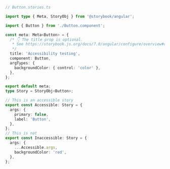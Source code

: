 ```ts
// Button.stories.ts

import type { Meta, StoryObj } from '@storybook/angular';

import { Button } from './Button.component';

const meta: Meta<Button> = {
  /* 👇 The title prop is optional.
   * See https://storybook.js.org/docs/7.0/angular/configure/overview#configure-story-loading to learn how to generate automatic titles
   */
  title: 'Accessibility testing',
  component: Button,
  argTypes: {
    backgroundColor: { control: 'color' },
  },
};

export default meta;
type Story = StoryObj<Button>;

// This is an accessible story
export const Accessible: Story = {
  args: {
    primary: false,
    label: 'Button',
  },
};
// This is not
export const Inaccessible: Story = {
  args: {
    ...Accessible.args,
    backgroundColor: 'red',
  },
};
```
